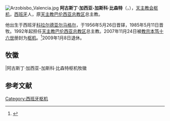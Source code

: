 {{refimprove|time=2017-07-23T13:48:23+00:00}}
[[File:Arzobisbo_Valencia.jpg|thumb]]
'''阿古斯丁·加西亚-加斯科·比森特'''（{{lang-es|Agustín García-Gasco y Vicente}}，{{bd|1931年|2月12日|2011年|5月1日}}），[[天主教会|天主教会]][[枢机|枢机]]，[[西班牙|西班牙]]人，原[[天主教巴伦西亚总教区|天主教巴伦西亚总教区]]总主教。

他出生于西班牙[[科拉尔德亚尔马格尔|科拉尔德亚尔马格尔]]，于1956年5月26日晋铎，1985年5月11日晋牧。1992年起担任[[天主教巴伦西亚总教区|天主教巴伦西亚总教区]]总主教。2007年11月24日被[[教宗|教宗]][[本笃十六世|本笃十六世]]册封为[[枢机|枢机]]。<ref>{{cite web|url=http://zh.radiovaticana.va/storico/2007/10/17/教宗周三公开接见活动任命二十三位新枢机主教，十一月二十四日举行擢升大典/ci2-161701|title=教宗周三公开接见活动任命二十三位新枢机主教，十一月二十四日举行擢升大典|work=梵蒂冈广播电台|access-date=2021-02-15|archive-date=2018-10-05|archive-url=https://web.archive.org/web/20181005010644/http://zh.radiovaticana.va/storico/2007/10/17/%E6%95%99%E5%AE%97%E5%91%A8%E4%B8%89%E5%85%AC%E5%BC%80%E6%8E%A5%E8%A7%81%E6%B4%BB%E5%8A%A8%E4%BB%BB%E5%91%BD%E4%BA%8C%E5%8D%81%E4%B8%89%E4%BD%8D%E6%96%B0%E6%9E%A2%E6%9C%BA%E4%B8%BB%E6%95%99%EF%BC%8C%E5%8D%81%E4%B8%80%E6%9C%88%E4%BA%8C%E5%8D%81%E5%9B%9B%E6%97%A5%E4%B8%BE%E8%A1%8C%E6%93%A2%E5%8D%87%E5%A4%A7%E5%85%B8/ci2-161701|dead-url=no}}</ref>2009年1月8日退休。

== 牧徽 ==
<gallery>
|阿古斯丁·加西亚-加斯科·比森特枢机牧徽
</gallery>

== 参考文献 ==
{{reflist}}

{{Authority control}}
{{Catholicism-stub}}

[[Category:西班牙枢机|Category:西班牙枢机]]